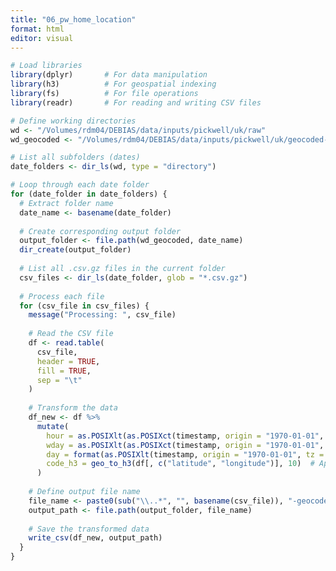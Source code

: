 ```yaml
---
title: "06_pw_home_location"
format: html
editor: visual
---
```


```r
# Load libraries
library(dplyr)       # For data manipulation
library(h3)          # For geospatial indexing
library(fs)          # For file operations
library(readr)       # For reading and writing CSV files
```

```r

# Define working directories
wd <- "/Volumes/rdm04/DEBIAS/data/inputs/pickwell/uk/raw"
wd_geocoded <- "/Volumes/rdm04/DEBIAS/data/inputs/pickwell/uk/geocoded-hex10"

# List all subfolders (dates)
date_folders <- dir_ls(wd, type = "directory")

# Loop through each date folder
for (date_folder in date_folders) {
  # Extract folder name
  date_name <- basename(date_folder)
  
  # Create corresponding output folder
  output_folder <- file.path(wd_geocoded, date_name)
  dir_create(output_folder)
  
  # List all .csv.gz files in the current folder
  csv_files <- dir_ls(date_folder, glob = "*.csv.gz")
  
  # Process each file
  for (csv_file in csv_files) {
    message("Processing: ", csv_file)
    
    # Read the CSV file
    df <- read.table(
      csv_file,
      header = TRUE,
      fill = TRUE,
      sep = "\t"
    )
    
    # Transform the data
    df_new <- df %>%
      mutate(
        hour = as.POSIXlt(as.POSIXct(timestamp, origin = "1970-01-01", tz = "GMT"))$hour,
        wday = as.POSIXlt(as.POSIXct(timestamp, origin = "1970-01-01", tz = "GMT"))$wday,
        day = format(as.POSIXlt(timestamp, origin = "1970-01-01", tz = "GMT"), "%Y-%m-%d"),
        code_h3 = geo_to_h3(df[, c("latitude", "longitude")], 10)  # Apply geo_to_h3 function
      )
    
    # Define output file name
    file_name <- paste0(sub("\\..*", "", basename(csv_file)), "-geocoded.csv.gz")
    output_path <- file.path(output_folder, file_name)
    
    # Save the transformed data
    write_csv(df_new, output_path)
  }
}

```
